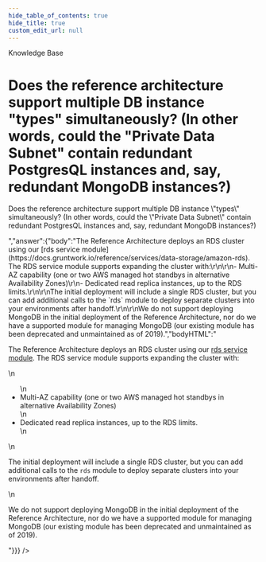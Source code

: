```yaml
---
hide_table_of_contents: true
hide_title: true
custom_edit_url: null
---
```



<head>
  <link rel="canonical" href="https://github.com/gruntwork-io/knowledge-base/discussions/318" />
</head>

<CenterLayout>
<span className="searchCategory">Knowledge Base</span>
<h1>Does the reference architecture support multiple DB instance &quot;types&quot; simultaneously? (In other words, could the &quot;Private Data Subnet&quot; contain redundant PostgresQL instances and, say, redundant MongoDB instances?)</h1>
<GitHub discussion={{"id":"D_kwDOF8slf84APGhJ","number":318,"author":{"login":"marijakstrazdas"},"title":"Does the reference architecture support multiple DB instance \"types\" simultaneously? (In other words, could the \"Private Data Subnet\" contain redundant PostgresQL instances and, say, redundant MongoDB instances?)","body":"Does the reference architecture support multiple DB instance \"types\" simultaneously? (In other words, could the \"Private Data Subnet\" contain redundant PostgresQL instances and, say, redundant MongoDB instances?)","bodyHTML":"<p dir=\"auto\">Does the reference architecture support multiple DB instance \"types\" simultaneously? (In other words, could the \"Private Data Subnet\" contain redundant PostgresQL instances and, say, redundant MongoDB instances?)</p>","answer":{"body":"The Reference Architecture deploys an RDS cluster using our [rds service module](https://docs.gruntwork.io/reference/services/data-storage/amazon-rds). The RDS service module supports expanding the cluster with:\r\n\r\n- Multi-AZ capability (one or two AWS managed hot standbys in alternative Availability Zones)\r\n- Dedicated read replica instances, up to the RDS limits.\r\n\r\nThe initial deployment will include a single RDS cluster, but you can add additional calls to the `rds` module to deploy separate clusters into your environments after handoff.\r\n\r\nWe do not support deploying MongoDB in the initial deployment of the Reference Architecture, nor do we have a supported module for managing MongoDB (our existing module has been deprecated and unmaintained as of 2019).","bodyHTML":"<p dir=\"auto\">The Reference Architecture deploys an RDS cluster using our <a href=\"https://docs.gruntwork.io/reference/services/data-storage/amazon-rds\" rel=\"nofollow\">rds service module</a>. The RDS service module supports expanding the cluster with:</p>\n<ul dir=\"auto\">\n<li>Multi-AZ capability (one or two AWS managed hot standbys in alternative Availability Zones)</li>\n<li>Dedicated read replica instances, up to the RDS limits.</li>\n</ul>\n<p dir=\"auto\">The initial deployment will include a single RDS cluster, but you can add additional calls to the <code class=\"notranslate\">rds</code> module to deploy separate clusters into your environments after handoff.</p>\n<p dir=\"auto\">We do not support deploying MongoDB in the initial deployment of the Reference Architecture, nor do we have a supported module for managing MongoDB (our existing module has been deprecated and unmaintained as of 2019).</p>"}}} />

</CenterLayout>
  

<!-- ##DOCS-SOURCER-START
{
  "sourcePlugin": "github-discussions",
  "hash": "ca5b53aa9c58bfa83c29e2ed4e7ef84b"
}
##DOCS-SOURCER-END -->

